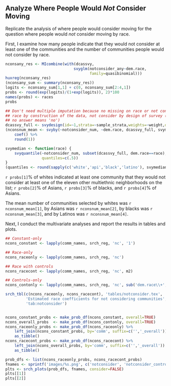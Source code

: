 ## Analyze Where People Would *Not* Consider Moving

Replicate the analysis of where people would consider moving for the question where people would *not* consider moving by race. 

First, I examine how many people indicate that they would not consider at least one of the communities and the number of communities people would not consider by race. 

```{r not-consider-any}
nconsany_res <- MIcombine(with(dcassvy,
                              svyglm(notconsider_any~dem.race, 
                                     family=quasibinomial)))
huxreg(nconsany_res)
(nconsany_sum <- summary(nconsany_res))
logits <- nconsany_sum[1,1] + c(0, nconsany_sum[2:4,1])
probs <- round(exp(logits)/(1+exp(logits)), 2)*100
names(probs) <- races
probs

## Don't need multiple imputation because no missing on race or not consider:
## race by construction of the data, not consider by design of survey (i.e., 
## no answer means 'no')
dcassvy_full <- svydesign(id=~1,strata=~sample_strata,weights=~weight,data=dcas)
(nconsnum_mean <- svyby(~notconsider_num, ~dem.race, dcassvy_full, svymean) %>%
    coef() %>%
    round(1))

svymedian <- function(race) {
    svyquantile(~notconsider_num, subset(dcassvy_full, dem.race==race),
                quantiles=c(.5))
}
(quantiles <- round(sapply(c('white','api','black','latino'), svymedian), 1))
```

`r probs[1]`% of whites indicated at least one community that they would not consider at least one of the eleven other multiethnic neighborhoods on the list; `r probs[2]`% of Asians, `r probs[3]`% of blacks, and `r probs[4]`% of Asians.

The mean number of communities selected by whites was `r nconsnum_mean[1]`, by Asians was `r nconsnum_mean[2]`, by blacks was `r nconsnum_mean[3]`, and by Latinos was `r nconsnum_mean[4]`.

Next, I conduct the multivariate analyses and report the results in tables and plots.

```{r not-consider-analysis}
## Constant-only
ncons_constant <- lapply(comm_names, srch_reg, 'nc', '1')

## Race-only
ncons_raceonly <- lapply(comm_names, srch_reg, 'nc')

## Race with controls
ncons_racecont <- lapply(comm_names, srch_reg, 'nc', m2)

## Controls-only
ncons_contonly <- lapply(comm_names, srch_reg, 'nc', sub('dem.race\\+','',m2))

srch_tbl(c(ncons_raceonly, ncons_racecont), 'tables/notconsider.tex',
         'Estimated race coefficients for not considering communities',
         'tab:notconsider')


ncons_constant_probs <- make_prob_df(ncons_constant, overall=TRUE)
ncons_overall_probs  <- make_prob_df(ncons_contonly, overall=TRUE)
ncons_raceonly_probs <- make_prob_df(ncons_raceonly) %>%
    left_join(ncons_constant_probs, by='comm', suffix=c('','_overall')) %>%
    as_tibble()
ncons_racecont_probs <- make_prob_df(ncons_racecont) %>%
    left_join(ncons_overall_probs, by='comm', suffix=c('','_overall')) %>%
    as_tibble()

prob_dfs <- list(ncons_raceonly_probs, ncons_racecont_probs)
fnames <- sprintf('images/%s.png', c('notconsider', 'notconsider_controls'))
plts <- srch_plots(prob_dfs, fnames, consider=FALSE)
plts[[1]]
plts[[2]]
```
